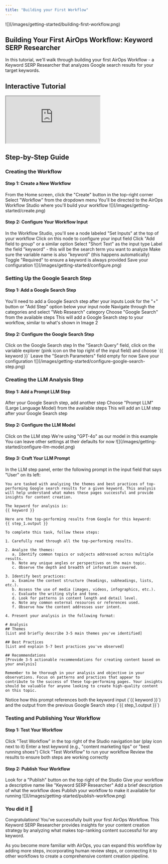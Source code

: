 ```yaml
---
title: "Building your First Workflow"
---
```


<Frame>
![](/images/getting-started/building-first-workflow.png)
</Frame>

## Building Your First AirOps Workflow: Keyword SERP Researcher

In this tutorial, we'll walk through building your first AirOps Workflow - a Keyword SERP Researcher that analyzes Google search results for your target keywords.

## Interactive Tutorial

<Frame>
  <iframe
  src="https://demo.arcade.software/emHfbSG0PcdSrIcWVTGN?embed"
  title="https://demo.arcade.software/emHfbSG0PcdSrIcWVTGN?embed"
  allowfullscreen=""
  allow="clipboard-write"
  className="contentkit-webframe h-96"
  ></iframe>
</Frame>

## Step-by-Step Guide

### Creating the Workflow

#### Step 1: Create a New Workflow

<Steps>
    <Step>
    From the Home screen, click the "Create" button in the top-right corner
    </Step>
    <Step>
    Select "Workflow" from the dropdown menu
    </Step>
    <Step>
    You'll be directed to the AirOps Workflow Studio where you'll build your workflow
    </Step>
</Steps>

<Frame>
![](/images/getting-started/create.png)
</Frame>

#### Step 2: Configure Your Workflow Input

<Steps>
    <Step>
    In the Workflow Studio, you'll see a node labeled "Set Inputs" at the top of your workflow
    </Step>
    <Step>
    Click on this node to configure your input field
    </Step>
    <Step>
    Click "Add field to group" or a similar option
    </Step>
    <Step>
    Select "Short Text" as the input type
    </Step>
    <Step>
    Label the field "keyword" - this will be the search term you want to analyze
    </Step>
    <Step>
    Make sure the variable name is also "keyword" (this happens automatically)
    </Step>
    <Step>
    Toggle "Required" to ensure a keyword is always provided
    </Step>
    <Step>
    Save your configuration
    </Step>
</Steps>

<Frame>
![](/images/getting-started/configure.png)
</Frame>

### Setting Up the Google Search Step

#### Step 1: Add a Google Search Step

<Steps>
<Step>
You'll need to add a Google Search step after your inputs
</Step>
<Step>
Look for the "+" button or "Add Step" option below your input node
</Step>
<Step>
Navigate through the categories and select "Web Research" category
</Step>
<Step>
Choose "Google Search" from the available steps
</Step>
<Step>
This will add a Google Search step to your workflow, similar to what's shown in Image 2
</Step>
</Steps>


#### Step 2: Configure the Google Search Step

<Steps>
<Step>
Click on the Google Search step
</Step>
<Step>
In the "Search Query" field, click on the variable explorer (pink icon on the top right of the input field) and choose `{{ keyword }}`
</Step>
<Step>
Leave the "Search Parameters" field empty for now
</Step>
<Step>
Save your configuration
</Step>
</Steps>

<Frame>
![](/images/getting-started/configure-google-search-step.png)
</Frame>

### Creating the LLM Analysis Step

#### Step 1: Add a Prompt LLM Step

<Steps>
<Step>
After your Google Search step, add another step
</Step>
<Step>
Choose "Prompt LLM" (Large Language Model) from the available steps
</Step>
<Step>
This will add an LLM step after your Google Search step
</Step>
</Steps>

#### Step 2: Configure the LLM Model

<Steps>
<Step>
Click on the LLM step
</Step>
<Step>
We're using "GPT-4o" as our model in this example
</Step>
<Step>
You can leave other settings at their defaults for now
</Step>
</Steps>

<Frame>
![](/images/getting-started/configure-llm-model.png)
</Frame>

#### Step 3: Craft Your LLM Prompt

<Steps>
<Step>
In the LLM step panel, enter the following prompt in the input field that says "User" on its left:

```text expandable
You are tasked with analyzing the themes and best practices of top-performing Google search results for a given keyword. This analysis will help understand what makes these pages successful and provide insights for content creation.

The keyword for analysis is:
{{ keyword }}

Here are the top-performing results from Google for this keyword:
{{ step_1.output }}

To complete this task, follow these steps:

1. Carefully read through all the top-performing results.

2. Analyze the themes:
   a. Identify common topics or subjects addressed across multiple results.
   b. Note any unique angles or perspectives on the main topic.
   c. Observe the depth and breadth of information covered.

3. Identify best practices:
   a. Examine the content structure (headings, subheadings, lists, etc.).
   b. Assess the use of media (images, videos, infographics, etc.).
   c. Evaluate the writing style and tone.
   d. Look for patterns in content length and detail level.
   e. Note any common external resources or references used.
   f. Observe how the content addresses user intent.

4. Present your analysis in the following format:

# Analysis
## Themes
[List and briefly describe 3-5 main themes you've identified]

## Best Practices
[List and explain 5-7 best practices you've observed]

## Recommendations
[Provide 3-5 actionable recommendations for creating content based on your analysis]

Remember to be thorough in your analysis and objective in your observations. Focus on patterns and practices that appear to contribute to the success of these top-performing pages. Your insights should be valuable for anyone looking to create high-quality content on this topic.
```

</Step>
<Step>
Notice how this prompt references both the keyword input (`{{ keyword }}`) and the output from the previous Google Search step (`{{ step_1.output }}`)
</Step>
</Steps>

### Testing and Publishing Your Workflow

#### Step 1: Test Your Workflow

<Steps>
    <Step>
    Click "Test Workflow" in the top right of the Studio navigation bar (play icon next to it)
    </Step>
    <Step>
    Enter a test keyword (e.g., "content marketing tips" or "best running shoes")
    </Step>
    <Step>
    Click "Test Workflow" to run your workflow
    </Step>
    <Step>
    Review the results to ensure both steps are working correctly
    </Step>
</Steps>

#### Step 2: Publish Your Workflow

<Steps>
    <Step>
    Look for a "Publish" button on the top right of the Studio
    </Step>
    <Step>
    Give your workflow a descriptive name like "Keyword SERP Researcher"
    </Step>
    <Step>
    Add a brief description of what the workflow does
    </Step>
    <Step>
    Publish your workflow to make it available for running
    </Step>
</Steps>

<Frame>
![](/images/getting-started/publish-workflow.png)
</Frame>

### You did it 🎉

Congratulations! You've successfully built your first AirOps Workflow. This Keyword SERP Researcher provides insights for your content creation strategy by analyzing what makes top-ranking content successful for any keyword.

As you become more familiar with AirOps, you can expand this workflow by adding more steps, incorporating human review steps, or connecting it to other workflows to create a comprehensive content creation pipeline.
